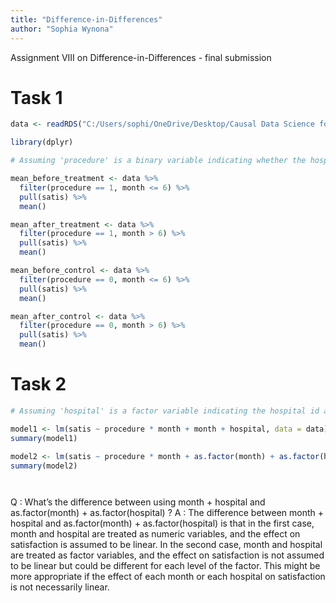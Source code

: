 ```yaml
---
title: "Difference-in-Differences"
author: "Sophia Wynona"
---
```


::: callout-note
Assignment VIII on Difference-in-Differences - final submission
:::


# Task 1
```r

data <- readRDS("C:/Users/sophi/OneDrive/Desktop/Causal Data Science for Business Analytics 2023/gitclone/cdsba-swynona/assets/Causal_Data_Science_Data/hospdd.rds")

library(dplyr)

# Assuming 'procedure' is a binary variable indicating whether the hospital introduced the new procedure and 'month' is a binary variable indicating before (0) and after (1) the introduction and 'satis' is the patient satisfaction score

mean_before_treatment <- data %>%
  filter(procedure == 1, month <= 6) %>%
  pull(satis) %>%
  mean()

mean_after_treatment <- data %>%
  filter(procedure == 1, month > 6) %>%
  pull(satis) %>%
  mean()

mean_before_control <- data %>%
  filter(procedure == 0, month <= 6) %>%
  pull(satis) %>%
  mean()

mean_after_control <- data %>%
  filter(procedure == 0, month > 6) %>%
  pull(satis) %>%
  mean()

```

# Task 2
```r


# Assuming 'hospital' is a factor variable indicating the hospital id and 'month' is a factor variable indicating the month of the survey

model1 <- lm(satis ~ procedure * month + month + hospital, data = data)
summary(model1)

model2 <- lm(satis ~ procedure * month + as.factor(month) + as.factor(hospital), data = data)
summary(model2)




```

Q : What's the difference between using month + hospital and as.factor(month) + as.factor(hospital) ?
A : The difference between month + hospital and as.factor(month) + as.factor(hospital) is that in the first case, month and hospital are treated as numeric variables, and the effect on satisfaction is assumed to be linear. In the second case, month and hospital are treated as factor variables, and the effect on satisfaction is not assumed to be linear but could be different for each level of the factor. This might be more appropriate if the effect of each month or each hospital on satisfaction is not necessarily linear.
